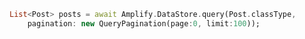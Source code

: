 ```dart
List<Post> posts = await Amplify.DataStore.query(Post.classType,
    pagination: new QueryPagination(page:0, limit:100));
```
